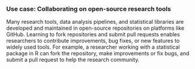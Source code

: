 ### Use case: Collaborating on open-source research tools

Many research tools, data analysis pipelines, and statistical libraries are developed and maintained in open-source repositories on platforms like GitHub.
Learning to fork repositories and submit pull requests enables researchers to contribute improvements, bug fixes, or new features to widely used tools.
For example, a researcher working with a statistical package in R can fork the repository, make improvements or fix bugs, and submit a pull request to help the research community.
